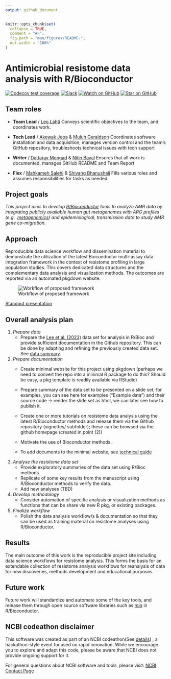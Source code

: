 ```yaml
---
output: github_document
--- 
```


<!-- README.md is generated from README.Rmd. Please edit that file -->

```r
knitr::opts_chunk$set(
  collapse = TRUE,
  comment = "#>",
  fig.path = "man/figures/README-",
  out.width = "100%"
)
```

# Antimicrobial resistome data analysis with R/Bioconductor


<!-- badges: start -->
[![Codecov test
coverage](https://codecov.io/gh/NCBI-Codeathons/amr-2024-team-lahti/branch/main/graph/badge.svg)](https://codecov.io/gh/NCBI-Codeathons/amr-2024-team-lahti?branch=main)
[![Slack](https://img.shields.io/badge/Slack-Join-blue.svg?logo=slack)](https://ncbiamrcodeathon.slack.com/x-p7700037081187-7765806765012-7763213820995/archives/C07L5HA3UFR)
[![Watch on
GitHub](https://img.shields.io/github/watchers/NCBI-Codeathons/amr-2024-team-lahti.svg?style=social)](https://github.com/NCBI-Codeathons/amr-2024-team-lahti/watchers)
[![Star on
GitHub](https://img.shields.io/github/stars/NCBI-Codeathons/amr-2024-team-lahti.svg?style=social)](https://github.com/NCBI-Codeathons/amr-2024-team-lahti/stargazers)
<!-- badges: end -->

## Team roles

* __Team Lead__ / [Leo Lahti](https://github.com/antagomir)
Conveys scientific objectives to the team, and coordinates work.

* __Tech Lead__ / [Akewak Jeba](https://github.com/ake123) & [Muluh Geraldson](https://github.com/Daenarys8)
Coordinates software installation and data acquisition, manages version control 
and the team’s GitHub repository, troubleshoots technical issues with tech support

* __Writer__ / [Dattaray Mongad](https://github.com/microDM) & [Nitin Bayal](https://github.com/nixonbyl)
Ensures that all work is documented, manages GitHub README and Team Report

* __Flex__ / [Mahkameh Salehi](https://github.com/mahkamehsalehi) & [Shivang Bhanushali](https://github.com/ShivangPB)
Fills various roles and assumes responsibilities for tasks as needed

## Project goals

_This project aims to develop [R/Bioconductor](https://www.bioconductor.org/) 
tools to analyze AMR data by integrating publicly available human gut 
metagenomes with ARG profiles (e.g. 
[metagenomics](https://www.nature.com/subjects/metagenomics)) and 
epidemiological, transmission data to study AMR gene co-migration._


## Approach
Reproducible data science workflow and dissemination material to demonstrate the 
utilization of the latest Bioconductor multi-assay data integration framework in 
the context of resistome profiling in large population studies. This covers 
dedicated data structures and the complementary data analysis and visualization 
methods. The outcomes are reported via an automated pkgdown website.

![Workflow of proposed framework](articles/images/workflow.jpeg)

[Standout presentation](/standouts/standout-day1.odp)

## Overall analysis plan
1. _Prepare data_ 
      * Prepare the [Lee et al. (2023)](https://github.com/microbiome/data/tree/main/Lee2023) 
      data set for analysis in R/Bioc and provide sufficient documentation in 
      the Github repository. This can be done by adapting and refining the 
      previously created data set. See [data summary](https://ncbi-codeathons.github.io/amr-2024-team-lahti/articles/data_summary.html).

2. _Prepare documentation_
      * Create minimal website for this project using pkgdown (perhaps we need 
      to convert the repo into a minimal R package to do this? Should be easy, a 
      pkg template is readily available via RStudio)
    
      * Prepare summary of the data set to be presented on a slide set; for 
      examples, you can see here for examples (“Example data”) and their source 
      code -> render the slide set as html, we can later see how to publish it.
      
      * Create one or more tutorials on resistome data analysis using the latest 
        R/Bioconductor methods and release them via the Github repository 
        (vignettes/ subfolder); these can be browsed via the github homepage 
        (created in point (2))
      * Motivate the use of Bioconductor methods.
      * To add documents to the minimal website, see [technical guide](https://ncbi-codeathons.github.io/amr-2024-team-lahti/articles/addqmd.html)
  
3. _Analyse the resistome data set_
      * Provide exploratory summaries of the data set using R/Bioc methods.
      * Replicate of some key results from the manuscript using R/Bioconductor 
        methods to verify the data.
      * Add new analyses (TBD)
  
4. _Develop methodology_
      * Consider automation of specific analysis or visualization methods as functions 
        that can be share via new R pkg, or existing packages.
    
5. _Finalize workflow_
      * Polish the data analysis workflow/s & documentation so that they can be used 
      as training material on resistome analyses using R/Bioconductor.

## Results
The main outcome of this work is the reproducible project site including data 
science workflows for resistome analysis. This forms the basis for an extendable 
collection of resistome analysis workflows for reanalysis of data for new 
discoveries, methods development and educational purposes.

## Future work
Future work will standardize and automate some of the key tools, and release 
them through open source software libraries such as 
_[mia](https://microbiome.github.io/mia/)_ in R/Bioconductor.

## NCBI codeathon disclaimer

This software was created as part of an NCBI codeathon(See [details](https://www.nlm.nih.gov/ncbi/workshops/2024-09_AMR-Codeathon/codeathon-details.html))
, a hackathon-style event focused on rapid innovation. While we encourage
you to explore and adapt this code, please be aware that NCBI does not
provide ongoing support for it.

For general questions about NCBI software and tools, please visit: [NCBI
Contact Page](https://www.ncbi.nlm.nih.gov/home/about/contact/)